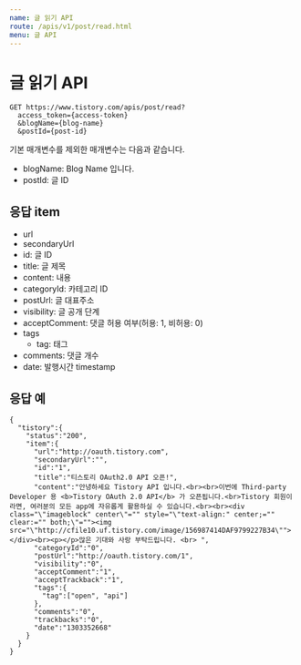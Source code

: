 ```yaml
---
name: 글 읽기 API
route: /apis/v1/post/read.html
menu: 글 API
---
```


# 글 읽기 API

```
GET https://www.tistory.com/apis/post/read?
  access_token={access-token}
  &blogName={blog-name}
  &postId={post-id}
```

기본 매개변수를 제외한 매개변수는 다음과 같습니다.

- blogName: Blog Name 입니다.
- postId: 글 ID

## 응답 item

- url
- secondaryUrl
- id: 글 ID
- title: 글 제목
- content: 내용
- categoryId: 카테고리 ID
- postUrl: 글 대표주소
- visibility: 글 공개 단계
- acceptComment: 댓글 허용 여부(허용: 1, 비허용: 0)
- tags
  - tag: 태그
- comments: 댓글 개수
- date: 발행시간 timestamp

## 응답 예

```
{
  "tistory":{
    "status":"200",
    "item":{
      "url":"http://oauth.tistory.com",
      "secondaryUrl":"",
      "id":"1",
      "title":"티스토리 OAuth2.0 API 오픈!",
      "content":"안녕하세요 Tistory API 입니다.<br><br>이번에 Third-party Developer 용 <b>Tistory OAuth 2.0 API</b> 가 오픈됩니다.<br>Tistory 회원이라면, 여러분의 모든 app에 자유롭게 활용하실 수 있습니다.<br><br><div class="\"imageblock" center\"="" style="\"text-align:" center;="" clear:="" both;\"=""><img src="\"http://cfile10.uf.tistory.com/image/156987414DAF9799227B34\""></div><br><p></p>많은 기대와 사랑 부탁드립니다. <br> ",
      "categoryId":"0",
      "postUrl":"http://oauth.tistory.com/1",
      "visibility":"0",
      "acceptComment":"1",
      "acceptTrackback":"1",
      "tags":{
        "tag":["open", "api"]
      },
      "comments":"0",
      "trackbacks":"0",
      "date":"1303352668"
    }
  }
}
```
